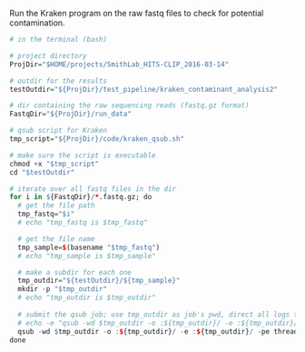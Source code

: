 Run the Kraken program on the raw fastq files to check for potential contamination.

```r
# in the terminal (bash)

# project directory
ProjDir="$HOME/projects/SmithLab_HITS-CLIP_2016-03-14"

# outdir for the results
testOutdir="${ProjDir}/test_pipeline/kraken_contaminant_analysis2"

# dir containing the raw sequencing reads (fastq.gz format)
FastqDir="${ProjDir}/run_data"

# qsub script for Kraken
tmp_script="${ProjDir}/code/kraken_qsub.sh"

# make sure the script is executable
chmod +x "$tmp_script"
cd "$testOutdir"

# iterate over all fastq files in the dir
for i in ${FastqDir}/*.fastq.gz; do
  # get the file path
  tmp_fastq="$i"
  # echo "tmp_fastq is $tmp_fastq"

  # get the file name
  tmp_sample=$(basename "$tmp_fastq")
  # echo "tmp_sample is $tmp_sample"

  # make a subdir for each one
  tmp_outdir="${testOutdir}/${tmp_sample}"
  mkdir -p "$tmp_outdir"
  # echo "tmp_outdir is $tmp_outdir"
  
  # submit the qsub job; use tmp_outdir as job's pwd, direct all logs there
  # echo -e "qsub -wd $tmp_outdir -o :${tmp_outdir}/ -e :${tmp_outdir}/ -pe threaded 6-18 $tmp_script $tmp_outdir $tmp_fastq $tmp_sample\n\n"
  qsub -wd $tmp_outdir -o :${tmp_outdir}/ -e :${tmp_outdir}/ -pe threaded 6-18 "$tmp_script" "$tmp_outdir" "$tmp_fastq" "$tmp_sample"
done
  
```
